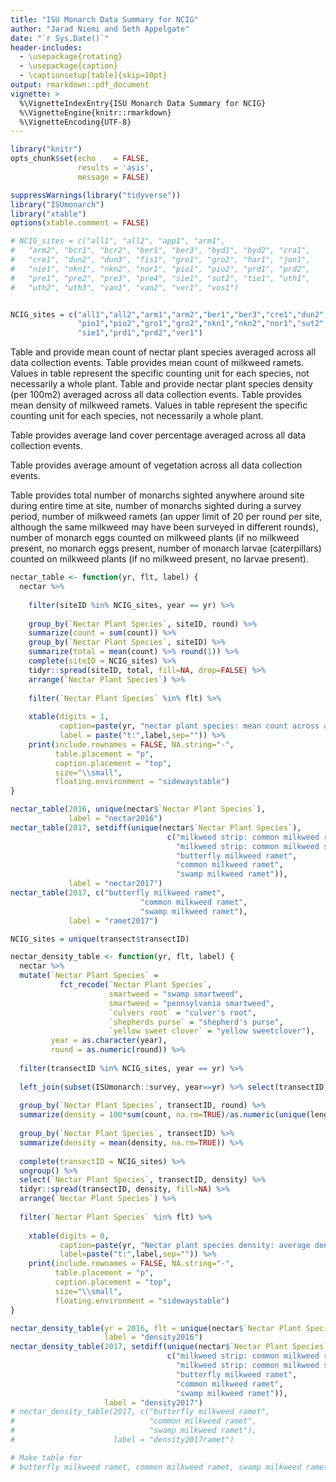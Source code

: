 ```yaml
---
title: "ISU Monarch Data Summary for NCIG"
author: "Jarad Niemi and Seth Appelgate"
date: "`r Sys.Date()`"
header-includes:
  - \usepackage{rotating}
  - \usepackage{caption} 
  - \captionsetup[table]{skip=10pt}
output: rmarkdown::pdf_document
vignette: >
  %\VignetteIndexEntry{ISU Monarch Data Summary for NCIG}
  %\VignetteEngine{knitr::rmarkdown}
  %\VignetteEncoding{UTF-8}
---
```


```r
library("knitr")
opts_chunk$set(echo    = FALSE, 
               results = 'asis',
               message = FALSE)
```

```r
suppressWarnings(library("tidyverse"))
library("ISUmonarch")
library("xtable")
options(xtable.comment = FALSE)
```

\setlength{\tabcolsep}{3pt}


```r

# NCIG_sites = c("all1", "all2", "app1", "arm1", 
#   "arm2", "bcr1", "bcr2", "ber1", "ber3", "byd1", "byd2", "cra1", 
#   "cre1", "dun2", "dun3", "fis1", "gro1", "gro2", "har1", "jon1", 
#   "nie1", "nkn1", "nkn2", "nor1", "pio1", "pio2", "prd1", "prd2", 
#   "pre1", "pre2", "pre3", "pre4", "sie1", "sut2", "tie1", "uth1", 
#   "uth2", "uth3", "van1", "van2", "ver1", "vos1")


NCIG_sites = c("all1","all2","arm1","arm2","ber1","ber3","cre1","dun2","dun3",
               "pio1","pio2","gro1","gro2","nkn1","nkn2","nor1","sut2",
               "sie1","prd1","prd2","ver1")
```


Table \ref{t:nectar2016} and \ref{t:nectar2017} provide mean count of nectar plant species averaged across all 
data collection events. 
Table \ref{t:ramet2017} provides mean count of milkweed ramets.
Values in table represent the specific counting unit for each species, not necessarily a whole plant.
Table \ref{t:density2016} and \ref{t:density2017} provide nectar plant species density (per 100m2) averaged across all data collection events. 
Table \ref{t:density2017ramet} provides mean density of milkweed ramets.
Values in table represent the specific counting unit for each species, not necessarily a whole plant.

Table \ref{t:daubenmire} provides average land cover percentage averaged across 
all data collection events.

Table \ref{t:robel} provides average amount of vegetation across all data 
collection events.

Table \ref{t:monarch} provides total number of monarchs sighted anywhere around 
site during entire time at site, number of monarchs sighted during a survey 
period, number of milkweed ramets (an upper limit of 20 per round per site, 
although the same milkweed may have been surveyed in different rounds), 
number of monarch eggs counted on milkweed plants (if no milkweed present, 
no monarch eggs present, number of monarch larvae (caterpillars) counted on 
milkweed plants (if no milkweed present, no larvae present).

<!-- Table \ref{t:environment} provides a binary response of whether there were any  -->
<!-- flowering plants or milkweed present in the area around the site during any  -->
<!-- round. -->


<!-- Nectar -->

```r
nectar_table <- function(yr, flt, label) {
  nectar %>%
    
    filter(siteID %in% NCIG_sites, year == yr) %>%
    
    group_by(`Nectar Plant Species`, siteID, round) %>%
    summarize(count = sum(count)) %>%
    group_by(`Nectar Plant Species`, siteID) %>%
    summarize(total = mean(count) %>% round(1)) %>%
    complete(siteID = NCIG_sites) %>%
    tidyr::spread(siteID, total, fill=NA, drop=FALSE) %>%
    arrange(`Nectar Plant Species`) %>% 
    
    filter(`Nectar Plant Species` %in% flt) %>%
    
    xtable(digits = 1,
           caption=paste(yr, "nectar plant species: mean count across all surveys"),
           label = paste("t:",label,sep="")) %>%
    print(include.rownames = FALSE, NA.string="-", 
          table.placement = "p",
          caption.placement = "top",
          size="\\small",
          floating.environment = "sidewaystable") 
}
```

```r
nectar_table(2016, unique(nectar$`Nectar Plant Species`), 
             label = "nectar2016")
nectar_table(2017, setdiff(unique(nectar$`Nectar Plant Species`),
                                   c("milkweed strip: common milkweed ramet",
                                     "milkweed strip: common milkweed strip",
                                     "butterfly milkweed ramet",
                                     "common milkweed ramet",
                                     "swamp milkweed ramet")),
             label = "nectar2017")
nectar_table(2017, c("butterfly milkweed ramet",
                             "common milkweed ramet",
                             "swamp milkweed ramet"),
             label = "ramet2017")
```




\newpage



```r
NCIG_sites = unique(transect$transectID)

nectar_density_table <- function(yr, flt, label) {
  nectar %>%
  mutate(`Nectar Plant Species` = 
           fct_recode(`Nectar Plant Species`,
                      smartweed = "swamp smartweed",
                      smartweed = "pennsylvania smartweed",
                      `culvers root` = "culver's root",
                      `shepherds purse` = "shepherd's purse",
                      `yellow sweet clover` = "yellow sweetclover"),
         year = as.character(year),
         round = as.numeric(round)) %>% 
  
  filter(transectID %in% NCIG_sites, year == yr) %>%
  
  left_join(subset(ISUmonarch::survey, year==yr) %>% select(transectID, length, round), by=c("transectID", "round")) %>%
  
  group_by(`Nectar Plant Species`, transectID, round) %>%
  summarize(density = 100*sum(count, na.rm=TRUE)/as.numeric(unique(length))) %>%
  
  group_by(`Nectar Plant Species`, transectID) %>%
  summarize(density = mean(density, na.rm=TRUE)) %>%
  
  complete(transectID = NCIG_sites) %>%
  ungroup() %>% 
  select(`Nectar Plant Species`, transectID, density) %>%
  tidyr::spread(transectID, density, fill=NA) %>%
  arrange(`Nectar Plant Species`) %>% 
  
  filter(`Nectar Plant Species` %in% flt) %>%
    
    xtable(digits = 0,
           caption=paste(yr, "Nectar plant species density: average density (count / m2) across all rounds"),
           label=paste("t:",label,sep="")) %>%
    print(include.rownames = FALSE, NA.string="-", 
          table.placement = "p",
          caption.placement = "top",
          size="\\small",
          floating.environment = "sidewaystable") 
}
```

```r
nectar_density_table(yr = 2016, flt = unique(nectar$`Nectar Plant Species`),
                     label = "density2016")
nectar_density_table(2017, setdiff(unique(nectar$`Nectar Plant Species`),
                                   c("milkweed strip: common milkweed ramet",
                                     "milkweed strip: common milkweed strip",
                                     "butterfly milkweed ramet",
                                     "common milkweed ramet",
                                     "swamp milkweed ramet")),
                     label = "density2017")
# nectar_density_table(2017, c("butterfly milkweed ramet",
#                              "common milkweed ramet",
#                              "swamp milkweed ramet"),
#                      label = "density2017ramet")
```

```r
# Make table for 
# butterfly milkweed ramet, common milkweed ramet, swamp milkweed ramet
```

